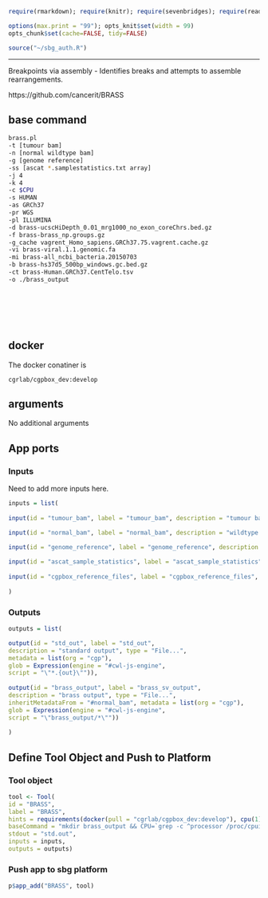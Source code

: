 
```r
require(rmarkdown); require(knitr); require(sevenbridges); require(readr)

options(max.print = "99"); opts_knit$set(width = 99)
opts_chunk$set(cache=FALSE, tidy=FALSE)

source("~/sbg_auth.R")

```

<hr>

Breakpoints via assembly - Identifies breaks and attempts to assemble rearrangements.

https://github.com/cancerit/BRASS

## base command

```sh

brass.pl
-t [tumour bam]
-n [normal wildtype bam]
-g [genome reference]
-ss [ascat *.samplestatistics.txt array]
-j 4
-k 4 
-c $CPU
-s HUMAN 
-as GRCh37 
-pr WGS
-pl ILLUMINA
-d brass-ucscHiDepth_0.01_mrg1000_no_exon_coreChrs.bed.gz
-f brass-brass_np.groups.gz
-g_cache vagrent_Homo_sapiens.GRCh37.75.vagrent.cache.gz
-vi brass-viral.1.1.genomic.fa
-mi brass-all_ncbi_bacteria.20150703
-b brass-hs37d5_500bp_windows.gc.bed.gz
-ct brass-Human.GRCh37.CentTelo.tsv
-o ./brass_output
```

<br><br><br><br>

## docker 

The docker conatiner is

``` cgrlab/cgpbox_dev:develop ```

## arguments

No additional arguments

## App ports {.tabset .tabset-fade .tabset-tabs}

### Inputs

Need to add more inputs here.

```r
inputs = list(
  
input(id = "tumour_bam", label = "tumour_bam", description = "tumour bam", type = "File", prefix = "-t"),

input(id = "normal_bam", label = "normal_bam", description = "wildtype bam", type = "File", prefix = "-n"),

input(id = "genome_reference", label = "genome_reference", description = "genome_reference", type = "File", prefix = "-g"),
  
input(id = "ascat_sample_statistics", label = "ascat_sample_statistics", description = "ascat_sample_statistics", type = "File...", prefix = "-ss"),
  
input(id = "cgpbox_reference_files", label = "cgpbox_reference_files", description = "extracted reference files", type = "File...", stageInput = "link")
  
)

```

### Outputs

```r

outputs = list(

output(id = "std_out", label = "std_out", 
description = "standard output", type = "File...",
metadata = list(org = "cgp"),
glob = Expression(engine = "#cwl-js-engine",
script = "\"*.{out}\"")),
  
output(id = "brass_output", label = "brass_sv_output", 
description = "brass output", type = "File...",
inheritMetadataFrom = "#normal_bam", metadata = list(org = "cgp"),
glob = Expression(engine = "#cwl-js-engine",
script = "\"brass_output/*\""))
  
)


```

## Define Tool Object and Push to Platform {.tabset .tabset-fade .tabset-tabs}
  
### Tool object

```r

tool <- Tool(
id = "BRASS", 
label = "BRASS",
hints = requirements(docker(pull = "cgrlab/cgpbox_dev:develop"), cpu(1), mem(1000)),
baseCommand = "mkdir brass_output && CPU=`grep -c ^processor /proc/cpuinfo` && brass.pl -j 4 -k 4 -c $CPU -s HUMAN -as GRCh37 -pr WGS -pl ILLUMINA -d brass-ucscHiDepth_0.01_mrg1000_no_exon_coreChrs.bed.gz -f brass-brass_np.groups.gz -g_cache vagrent_Homo_sapiens.GRCh37.75.vagrent.cache.gz -vi brass-viral.1.1.genomic.fa -mi brass-all_ncbi_bacteria.20150703 -b brass-hs37d5_500bp_windows.gc.bed.gz -ct brass-Human.GRCh37.CentTelo.tsv -o ./brass_output",
stdout = "std.out",
inputs = inputs,
outputs = outputs)


```

### Push app to sbg platform

```r

p$app_add("BRASS", tool)


```

